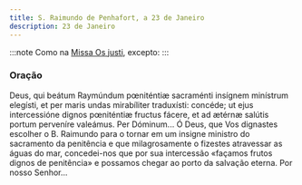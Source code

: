 ```yaml
---
title: S. Raimundo de Penhafort, a 23 de Janeiro
description: 23 de Janeiro
---
```


:::note
Como na [Missa Os justi](/missal/comum/16abades), excepto:
:::

### Oração

<div class="side-by-side not-content">
  <span>
    Deus, qui beátum Raymúndum pœniténtiæ sacraménti insígnem minístrum elegísti, et per maris undas
    mirabíliter traduxísti: concéde; ut ejus intercessióne dignos pœniténtiæ fructus fácere, et ad
    ætérnæ salútis portum perveníre valeámus. Per Dóminum...
  </span>
  <span>
    Ó Deus, que Vos dignastes escolher o B. Raimundo para o tornar em um insigne ministro do
    sacramento da penitência e que milagrosamente o fizestes atravessar as águas do mar,
    concedei-nos que por sua intercessão «façamos frutos dignos de penitência» e possamos chegar ao
    porto da salvação eterna. Por nosso Senhor...
  </span>
</div>
